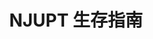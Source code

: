 ---
title: NJUPT 生存指南
description: 我是贝尔·格里尔斯。我将展示给你看怎样从世界上某些环境最恶劣的地方上生存下来。
template: splash
hero:
  tagline: 我是贝尔·格里尔斯。我将展示给你看怎样从世界上某些环境最恶劣的地方上生存下来。
  image:
    file: ../../assets/NAVI.png
  actions:
    - text: 我是新生
      link: /freshman/welcome
      icon: sun
    - text: 开始阅读
      link: /guides/introduction
      icon: open-book
      variant: secondary
    - text: 用户群
      link: https://qm.qq.com/q/FmUTUm6osG
      icon: comment
      variant: secondary
---